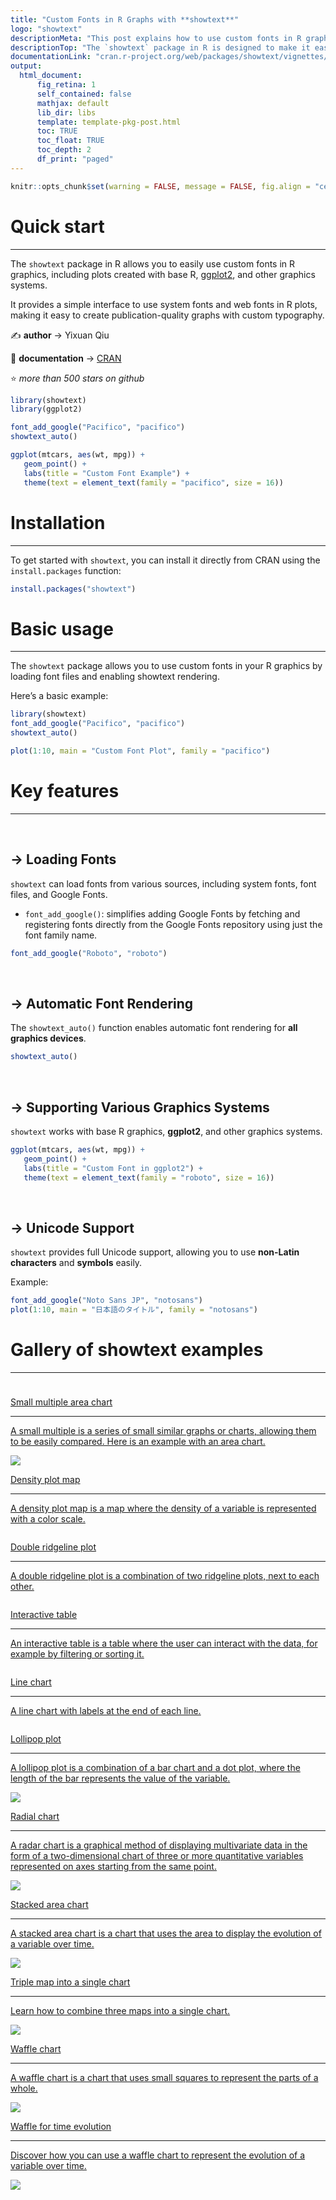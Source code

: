 ```yaml
---
title: "Custom Fonts in R Graphs with **showtext**"
logo: "showtext"
descriptionMeta: "This post explains how to use custom fonts in R graphics using the showtext package. It provides several reproducible examples with explanation and R code."
descriptionTop: "The `showtext` package in R is designed to make it easy to use **custom fonts** in R graphics, including plots created with base R, [ggplot2](https://r-graph-gallery.com/ggplot2-package.html), and other graphics systems.<br/>This post showcases the **key features** of `showtext` and provides a set of **graph examples** using the package."
documentationLink: "cran.r-project.org/web/packages/showtext/vignettes/introduction.html"
output:
  html_document:
      fig_retina: 1
      self_contained: false    
      mathjax: default
      lib_dir: libs
      template: template-pkg-post.html
      toc: TRUE
      toc_float: TRUE
      toc_depth: 2
      df_print: "paged"
---
```


```r
knitr::opts_chunk$set(warning = FALSE, message = FALSE, fig.align = "center", fig.showtext = TRUE)
```

<div class="container">

# Quick start
***
The `showtext` package in R allows you to easily use custom fonts in R graphics, including plots created with base R, [ggplot2](https://r-graph-gallery.com/ggplot2-package.html), and other graphics systems.

<div class = "row">

<div class = "col-md-5  col-sm-12 align-self-center">

It provides a simple interface to use system fonts and web fonts in R plots, making it easy to create publication-quality graphs with custom typography.

✍️ **author** &rarr; Yixuan Qiu

📘 **documentation** &rarr; [CRAN](https://cran.r-project.org/web/packages/showtext/vignettes/introduction.html)

⭐️ *more than 500 stars on github*
</div>

<div class = "col-md-7  col-sm-12">

```r
library(showtext)
library(ggplot2)

font_add_google("Pacifico", "pacifico")
showtext_auto()

ggplot(mtcars, aes(wt, mpg)) +
   geom_point() +
   labs(title = "Custom Font Example") +
   theme(text = element_text(family = "pacifico", size = 16))
```

</div>
</div>

# Installation
***
To get started with `showtext`, you can install it directly from CRAN using the `install.packages` function:

```r
install.packages("showtext")
```

# Basic usage 
***

The `showtext` package allows you to use custom fonts in your R graphics by loading font files and enabling showtext rendering.

Here's a basic example:

```r
library(showtext)
font_add_google("Pacifico", "pacifico")
showtext_auto()

plot(1:10, main = "Custom Font Plot", family = "pacifico")
```

# Key features
***

<br>

## &rarr; Loading Fonts

`showtext` can load fonts from various sources, including system fonts, font files, and Google Fonts.

- `font_add_google()`: simplifies adding Google Fonts by fetching and registering fonts directly from the Google Fonts repository using just the font family name.

```r
font_add_google("Roboto", "roboto")
```

<br>

## &rarr; Automatic Font Rendering

The `showtext_auto()` function enables automatic font rendering for **all graphics devices**.

```r
showtext_auto()
```

<br>

## &rarr; Supporting Various Graphics Systems

`showtext` works with base R graphics, **ggplot2**, and other graphics systems.


```r
ggplot(mtcars, aes(wt, mpg)) +
   geom_point() +
   labs(title = "Custom Font in ggplot2") +
   theme(text = element_text(family = "roboto", size = 16))
```

<br>

## &rarr; Unicode Support

`showtext` provides full Unicode support, allowing you to use **non-Latin characters** and **symbols** easily.

Example:

```r
font_add_google("Noto Sans JP", "notosans")
plot(1:10, main = "日本語のタイトル", family = "notosans")
```




# Gallery of showtext examples
***

<section class=bg id=portfolio style=padding-top:10px> <div class=container> <div id="portfolio-items" class="row"> <div class="col-md-4 col-sm-6 portfolio-item"> <a class="portfolio-link" href="../web-area-chart-with-small-multiple.html"> <div class="portfolio-hover"> <div class="portfolio-hover-content"> <p>Small multiple area chart</p> <hr> <p class="explanation_portfolio">A small multiple is a series of small similar graphs or charts, allowing them to be easily compared. Here is an example with an area chart.</p> </div> </div> <img class="img-fluid" src="../img/graph/web-area-chart-with-small-multiple.png"> </a> </div> <div class="col-md-4 col-sm-6 portfolio-item"> <a class="portfolio-link" href="../web-density-plot-map.html"> <div class="portfolio-hover"> <div class="portfolio-hover-content"> <p>Density plot map</p> <hr> <p class="explanation_portfolio">A density plot map is a map where the density of a variable is represented with a color scale.</p> </div> </div> <img class="img-fluid" src="../img/graph/web-density-plot-map.png" alt=""> </a> </div> <div class="col-md-4 col-sm-6 portfolio-item"> <a class="portfolio-link" href="../web-double-ridgeline-plot.html"> <div class="portfolio-hover"> <div class="portfolio-hover-content"> <p>Double ridgeline plot</p> <hr> <p class="explanation_portfolio">A double ridgeline plot is a combination of two ridgeline plots, next to each other.</p> </div> </div> <img class="img-fluid" src="../img/graph/web-double-ridgeline-plot.png" alt=""> </a> </div> <div class="col-md-4 col-sm-6 portfolio-item"> <a class="portfolio-link" href="../web-interactive-table-with-images-charts-and-more.html"> <div class="portfolio-hover"> <div class="portfolio-hover-content"> <p>Interactive table</p> <hr> <p class="explanation_portfolio">An interactive table is a table where the user can interact with the data, for example by filtering or sorting it.</p> </div> </div> <img class="img-fluid" src="../img/graph/web-interactive-table-with-images-charts-and-more.png" alt=""> </a> </div> <div class="col-md-4 col-sm-6 portfolio-item"> <a class="portfolio-link" href="../web-line-chart-with-labels-at-end-of-line.html"> <div class="portfolio-hover"> <div class="portfolio-hover-content"> <p>Line chart</p> <hr> <p class="explanation_portfolio">A line chart with labels at the end of each line.</p> </div> </div> <img class="img-fluid" src="../img/fromTheWeb/web-line-chart-with-labels-at-end-of-line.png" alt=""> </a> </div> <div class="col-md-4 col-sm-6 portfolio-item"> <a class="portfolio-link" href="../web-lollipop-plot-with-R-the-office.html"> <div class="portfolio-hover"> <div class="portfolio-hover-content"> <p>Lollipop plot</p> <hr> <p class="explanation_portfolio">A lollipop plot is a combination of a bar chart and a dot plot, where the length of the bar represents the value of the variable.</p> </div> </div> <img class="img-fluid" src="../img/fromTheWeb/web-lollipop-plot-with-R-the-office.png"> </a> </div> <div class="col-md-4 col-sm-6 portfolio-item"> <a class="portfolio-link" href="../web-radar-chart-with-R.html"> <div class="portfolio-hover"> <div class="portfolio-hover-content"> <p>Radial chart</p> <hr> <p class="explanation_portfolio">A radar chart is a graphical method of displaying multivariate data in the form of a two-dimensional chart of three or more quantitative variables represented on axes starting from the same point.</p> </div> </div> <img class="img-fluid" src="../img/fromTheWeb/web-radar-chart-with-R.png"> </a> </div> <div class="col-md-4 col-sm-6 portfolio-item"> <a class="portfolio-link" href="../web-stacked-area-chart-inline-labels.html"> <div class="portfolio-hover"> <div class="portfolio-hover-content"> <p>Stacked area chart</p> <hr> <p class="explanation_portfolio">A stacked area chart is a chart that uses the area to display the evolution of a variable over time.</p> </div> </div> <img class="img-fluid" src="../img/fromTheWeb/web-stacked-area-chart-inline-labels.png"> </a> </div> <div class="col-md-4 col-sm-6 portfolio-item"> <a class="portfolio-link" href="../web-triple-map-into-a-single-chart.html"> <div class="portfolio-hover"> <div class="portfolio-hover-content"> <p>Triple map into a single chart</p> <hr> <p class="explanation_portfolio">Learn how to combine three maps into a single chart.</p> </div> </div> <img class="img-fluid" src="../img/graph/web-triple-map-into-a-single-chart.png"> </a> </div> <div class="col-md-4 col-sm-6 portfolio-item"> <a class="portfolio-link" href="../web-waffle-chart-share.html"> <div class="portfolio-hover"> <div class="portfolio-hover-content"> <p>Waffle chart</p> <hr> <p class="explanation_portfolio">A waffle chart is a chart that uses small squares to represent the parts of a whole.</p> </div> </div> <img class="img-fluid" src="../img/graph/web-waffle-chart-share.png"> </a> </div> <div class="col-md-4 col-sm-6 portfolio-item"> <a class="portfolio-link" href="../web-waffle-for-time-evolution.html"> <div class="portfolio-hover"> <div class="portfolio-hover-content"> <p>Waffle for time evolution</p> <hr> <p class="explanation_portfolio">Discover how you can use a waffle chart to represent the evolution of a variable over time.</p> </div> </div> <img class="img-fluid" src="../img/graph/web-waffle-for-time-evolution.png"> </a> </div> </div> </div> </section>

<!-- Close container -->
</div>
